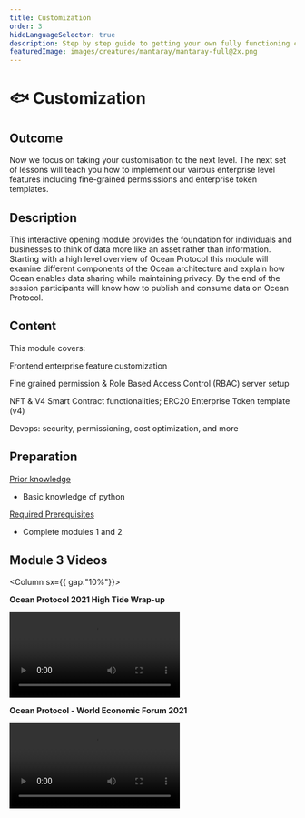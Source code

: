 ```yaml
---
title: Customization
order: 3
hideLanguageSelector: true
description: Step by step guide to getting your own fully functioning customized fork of Ocean backend components deployed and working.
featuredImage: images/creatures/mantaray/mantaray-full@2x.png
---
```


# 🐟 Customization

## Outcome

Now we focus on taking your customisation to the next level. The next set of lessons will teach you how to implement our vairous enterprise level features including fine-grained permsissions and enterprise token templates.

## Description

This interactive opening module provides the foundation for individuals and businesses to think of data more like an asset rather than information. Starting with a high level overview of Ocean Protocol this module will examine different components of the Ocean architecture and explain how Ocean enables data sharing while maintaining privacy. By the end of the session participants will know how to publish and consume data on Ocean Protocol.

## Content

This module covers:

<Process>

Frontend enterprise feature customization

Fine grained permission & Role Based Access Control (RBAC) server setup

NFT & V4 Smart Contract functionalities; ERC20 Enterprise Token template (v4)

Devops: security, permissioning, cost optimization, and more

</Process>

## Preparation

<u>Prior knowledge</u>

- Basic knowledge of python

<u>Required Prerequisites</u>

- Complete modules 1 and 2

## Module 3 Videos

<Column sx={{ gap:"10%"}}>

<Box>

**Ocean Protocol 2021 High Tide Wrap-up**

<Video src="https://www.youtube.com/embed/BS1d6dir2_U" />

</Box>

<Box>

**Ocean Protocol - World Economic Forum 2021**

<Video src="https://www.youtube.com/embed/etv7r3BE7kU" />

</Box>

</Column>
